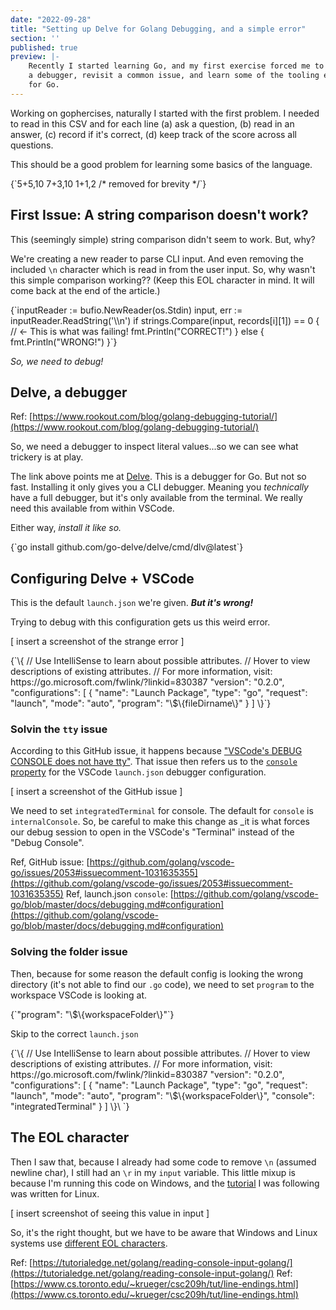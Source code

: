 ```yaml
---
date: "2022-09-28"
title: "Setting up Delve for Golang Debugging, and a simple error"
section: ''
published: true
preview: |-
    Recently I started learning Go, and my first exercise forced me to setup 
    a debugger, revisit a common issue, and learn some of the tooling ecosystem
    for Go.
---
```


Working on gophercises, naturally I started with the first problem. I needed to read in this CSV
and for each line (a) ask a question, (b) read in an answer, (c) record if it's correct, (d) keep 
track of the score across all questions.

This should be a good problem for learning some basics of the language.

<MyHighlighter language="csv">
{`5+5,10
7+3,10
1+1,2
/* removed for brevity */`}
</MyHighlighter>

## First Issue: A string comparison doesn't work?

This (seemingly simple) string comparison didn't seem to work. But, why? 

We're creating a new reader to parse CLI input. And even removing the included `\n` character which 
is read in from the user input. So, why wasn't this simple comparison working?? (Keep this EOL 
character in mind. It will come back at the end of the article.)

<MyHighlighter language="golang">
{`inputReader := bufio.NewReader(os.Stdin)
input, err := inputReader.ReadString('\\n')
if strings.Compare(input, records[i][1]) == 0 { // <- This is what was failing!
    fmt.Println("CORRECT!")
} else {
    fmt.Println("WRONG!")
}`}
</MyHighlighter>

_So, we need to debug!_

## Delve, a debugger

Ref: [https://www.rookout.com/blog/golang-debugging-tutorial/](https://www.rookout.com/blog/golang-debugging-tutorial/)

So, we need a debugger to inspect literal values...so we can see what trickery is at play.

The link above points me at [Delve](https://github.com/go-delve/delve). This is a debugger for Go. 
But not so fast. Installing it only gives you a CLI debugger. Meaning you _technically_ have a full 
debugger, but it's only available from the terminal. We really need this available from within VSCode.

Either way, _install it like so._

<MyHighlighter language="golang">
{`go install github.com/go-delve/delve/cmd/dlv@latest`}
</MyHighlighter>

## Configuring Delve + VSCode

This is the default `launch.json` we're given. _**But it's wrong!**_

Trying to debug with this configuration gets us this weird error.

[ insert a screenshot of the strange error ]

<MyHighlighter language="json">
{`\{
    // Use IntelliSense to learn about possible attributes.
    // Hover to view descriptions of existing attributes.
    // For more information, visit: https://go.microsoft.com/fwlink/?linkid=830387
    "version": "0.2.0",
    "configurations": [
        {
            "name": "Launch Package",
            "type": "go",
            "request": "launch",
            "mode": "auto",
            "program": "\$\{fileDirname\}"
        }
    ]
\}`}
</MyHighlighter>

### Solvin the `tty` issue

According to this GitHub issue, it happens because ["VSCode's DEBUG CONSOLE does not have tty"](https://github.com/golang/vscode-go/issues/2053#issuecomment-1031635355). That issue then refers us to the [`console` property](https://github.com/golang/vscode-go/blob/master/docs/debugging.md#configuration) for the VSCode `launch.json` 
debugger configuration.

[ insert a screenshot of the GitHub issue ]

We need to set `integratedTerminal` for console. The default for `console` is `internalConsole`. So, be careful to make this change as _it is what forces our debug session to open in the VSCode's "Terminal" instead of the "Debug Console".

Ref, GitHub issue: [https://github.com/golang/vscode-go/issues/2053#issuecomment-1031635355](https://github.com/golang/vscode-go/issues/2053#issuecomment-1031635355)
Ref, launch.json `console`: [https://github.com/golang/vscode-go/blob/master/docs/debugging.md#configuration](https://github.com/golang/vscode-go/blob/master/docs/debugging.md#configuration)


### Solving the folder issue

Then, because for some reason the default config is looking the wrong directory (it's not able to find our `.go` code), we need to set `program` to the workspace VSCode is looking at.

<MyHighlighter language="json">
{`"program": "\$\{workspaceFolder\}"`}
</MyHighlighter>


Skip to the correct `launch.json`

<MyHighlighter language="json">
{`\{
    // Use IntelliSense to learn about possible attributes.
    // Hover to view descriptions of existing attributes.
    // For more information, visit: https://go.microsoft.com/fwlink/?linkid=830387
    "version": "0.2.0",
    "configurations": [
        {
            "name": "Launch Package",
            "type": "go",
            "request": "launch",
            "mode": "auto",
            "program": "\$\{workspaceFolder\}",
            "console": "integratedTerminal"
        }
    ]
\}\
`}
</MyHighlighter>

## The EOL character

Then I saw that, because I already had some code to remove `\n` (assumed newline char), I still had an `\r` 
in my `input` variable. This little mixup is because I'm running this code on Windows, and the [tutorial](https://tutorialedge.net/golang/reading-console-input-golang/) I 
was following was written for Linux.

[ insert screenshot of seeing this value in input ]

So, it's the right thought, but we have to be aware that Windows and Linux systems use [different EOL characters](https://www.cs.toronto.edu/~krueger/csc209h/tut/line-endings.html).

Ref: [https://tutorialedge.net/golang/reading-console-input-golang/](https://tutorialedge.net/golang/reading-console-input-golang/)
Ref: [https://www.cs.toronto.edu/~krueger/csc209h/tut/line-endings.html](https://www.cs.toronto.edu/~krueger/csc209h/tut/line-endings.html)

